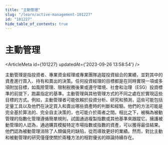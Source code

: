```yaml
---
title: "主動管理"
slug: "/learn/active-management-101227"
id: "101227"
hide_table_of_contents: true
---
```



# 主動管理

<ArticleMeta id={101227} updatedAt={'2023-09-26 13:58:54'} />
<div className='border-solid border-b border-t-0 my-4 border-[var(--ifm-color-gray-300)]' />

主動管理是指投資者、專業資金經理或專業團隊追蹤投資組合的業績，並對其中的資產進行買入、持有和賣出的決策。任何投資經理的目標都是在同時實現一項或多項附加目標，如風險管理、限制税務後果或遵守環境、社會和治理（ESG）投資標準的前提下，跑贏指定的基準。主動管理與其他管理方式的不同之處在於實現這些目標的方式。例如，主動管理者可能依賴於投資分析、研究和預測，這些可能包括定量工具以及他們在決定買入和賣出哪些資產時的判斷和經驗。他們的方法可能是完全基於算法的、完全自主決策的，也可能介於兩者之間。相比之下，被稱為被動管理的指數化管理遵循簡單規則，試圖通過複製指數或其他基準來跟蹤它。擁護被動管理的人認為，通過購買模擬特定市場指數或指數的資產，可以獲得最佳結果。他們認為被動管理消除了人類偏見的缺陷，從而導致更好的業績。然而，對比主動和被動管理的研究僅僅使關於兩種方法的相對優劣的辯論持續存在。
